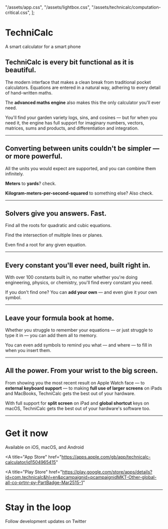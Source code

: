 
  "/assets/app.css",
  "/assets/lightbox.css",
  "/assets/technicalc/computation-critical.css",
];

<Icon name="technicalc" />

# TechniCalc

<Lead>A smart calculator for a smart phone</Lead>

<LightBox src="/assets/technicalc/trailer.mp4" type="video/mp4" />

<AppPromoImage src="/assets/technicalc/promo.png" />

## TechniCalc is every bit functional as it is beautiful.

The modern interface that makes a clean break from traditional pocket calculators. Equations are entered in a natural way, adhering to every detail of hand-written maths.

The **advanced maths engine** also makes this the only calculator you'll ever need.

You'll find your garden variety logs, sins, and cosines &mdash; but for when you need it, the engine has full support for imaginary numbers, vectors, matrices, sums and products, and differentiation and integration.

---

<AppBlock src="/assets/technicalc/preview-1.png" alt="Unit conversion">

## Converting between units couldn't be simpler &mdash; or more powerful.

All the units you would expect are supported, and you can combine them infinitely.

**Meters** to **yards**? check.

**Kilogram-meters-per-second-squared** to something else? Also check.

</AppBlock>

---

<AppBlock src="/assets/technicalc/preview-2.png" alt="Equation solver" layout="reverse">

## Solvers give you answers. Fast.

Find all the roots for quadratic and cubic equations.

Find the intersection of multiple lines or planes.

Even find a root for any given equation.

</AppBlock>

---

<AppBlock src="/assets/technicalc/preview-3.png" alt="Constants" >

## Every constant you'll ever need, built right in.

With over 100 constants built in, no matter whether you're doing engineering, physics, or chemistry, you'll find every constant you need.

If you don't find one? You can **add your own** &mdash; and even give it your own symbol.

</AppBlock>

---

<AppBlock src="/assets/technicalc/preview-4.png" alt="Equations" layout="reverse" imagePositionMobile="bottom">

## Leave your formula book at home.

Whether you struggle to remember your equations &mdash; or just struggle to type it in &mdash; you can add them all to memory.

You can even add symbols to remind you what &mdash; and where &mdash; to fill in when you insert them.

</AppBlock>

---

<AppBlock src="/assets/technicalc/preview-5.png" alt="iPad" imagePositionMobile="center-contain">

## All the power. From your wrist to the big screen.

From showing you the most recent result on Apple Watch face &mdash; to **external keyboard support** &mdash; to making **full use of larger screens** on iPads and MacBooks, TechniCalc gets the best out of your hardware.

With full support for **split screen** on iPad and **global shortcut** keys on macOS, TechniCalc gets the best out of your hardware's software too.

</AppBlock>

---

<div className={classNames("side-by-side")}>

<div className={classNames("side-by-side__item")}>

# Get it now

<Lead>Available on iOS, macOS, and Android</Lead>

<div className={classNames("center-icons")}>

<A
  title="App Store"
  href="https://apps.apple.com/gb/app/technicalc-calculator/id1504965415"
>
  <InlineSvg src="/assets/vendor/app-store.svg" />
</A>

<A
  title="Play Store"
  href="https://play.google.com/store/apps/details?id=com.technicalc&hl=en&pcampaignid=pcampaignidMKT-Other-global-all-co-prtnr-py-PartBadge-Mar2515-1"
>
  <InlineSvg src="/assets/vendor/google-play.svg" />
</A>

</div>

</div>

---

<div className={classNames("side-by-side__item")}>

# Stay in the loop

<Lead>Follow development updates on Twitter</Lead>

<div className={classNames("center-icons")}>

<A title="Twitter" href="https://twitter.com/technicalcapp">
  <InlineSvg
    src="/assets/vendor/twitter.svg"
    fill={`var(${cssVariable("--primary")})`}
    width="54"
    height="54"
  />
</A>

</div>

</div>

</div>

<LegalLinks />
